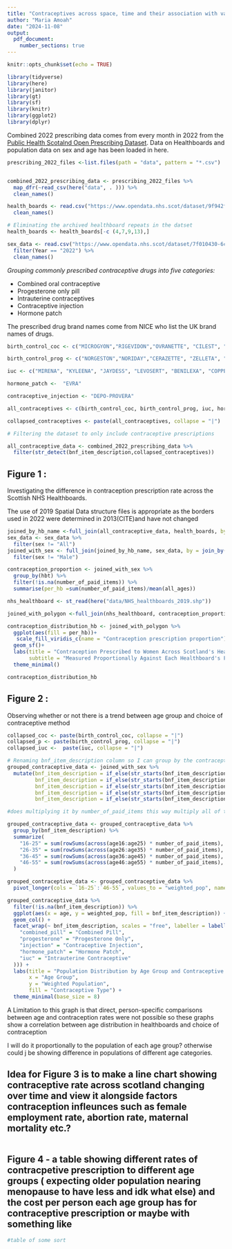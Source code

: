 ```yaml
---
title: "Contraceptives across space, time and their association with various social markers "
author: "Maria Amoah"
date: "2024-11-08"
output: 
  pdf_document: 
    number_sections: true
---
```


```r
knitr::opts_chunk$set(echo = TRUE)
```

```r
library(tidyverse)
library(here)
library(janitor)
library(gt)
library(sf)
library(knitr)
library(ggplot2)
library(dplyr)
```


Combined 2022 prescribing data comes from every month in 2022 from the [Public Health Scotalnd Open Prescribing Dataset](https://www.opendata.nhs.scot/dataset/prescriptions-in-the-community). Data on Healthboards and population data on sex and age has been loaded in here.

```r
prescribing_2022_files <-list.files(path = "data", pattern = "*.csv")


combined_2022_prescribing_data <- prescribing_2022_files %>% 
  map_dfr(~read_csv(here("data", . ))) %>% 
  clean_names()

health_boards <- read.csv("https://www.opendata.nhs.scot/dataset/9f942fdb-e59e-44f5-b534-d6e17229cc7b/resource/652ff726-e676-4a20-abda-435b98dd7bdc/download/hb14_hb19.csv") %>% 
  clean_names()

# Eliminating the archived healthboard repeats in the datset
health_boards <- health_boards[-c (4,7,9,13),]

sex_data <- read.csv("https://www.opendata.nhs.scot/dataset/7f010430-6ce1-4813-b25c-f7f335bdc4dc/resource/27a72cc8-d6d8-430c-8b4f-3109a9ceadb1/download/hb2019_pop_est_14102024.csv") %>% 
  filter(Year == "2022") %>% 
  clean_names()


```
 
*Grouping commonly prescribed contraceptive drugs into five categories:*

* Combined oral contraceptive
* Progesterone only pill
* Intrauterine contraceptives
* Contraceptive injection
* Hormone patch 

The prescribed drug brand names come from NICE who list the UK brand names of  drugs.

```r

birth_control_coc <- c("MICROGYON","RIGEVIDON","OVRANETTE", "CILEST", "CILIQUE", "YASMIN", "MARVELON", "GEDAREL", "ZOELY","FEMODETTE", "MILLINETTE", "SUNYA", "CIMZIT", "KATYA", "LEVEST", "LIZINNA", "FEMODENE", "LUCETTE", "BREVINOR", "OVYSMEN", "NORIMIN", "LOGYNON", "MERCILON")

birth_control_prog <- c("NORGESTON","NORIDAY","CERAZETTE", "ZELLETA", "CERELLE", "DESOGESTROL" )

iuc <- c("MIRENA", "KYLEENA", "JAYDESS", "LEVOSERT", "BENILEXA", "COPPER T380 A", "NOVAPLUS")

hormone_patch <-  "EVRA"

contraceptive_injection <- "DEPO-PROVERA"

all_contraceptives <- c(birth_control_coc, birth_control_prog, iuc, hormone_patch, contraceptive_injection)

collapsed_contraceptives <- paste(all_contraceptives, collapse = "|")

# Filtering the dataset to only include contraceptive prescriptions

all_contraceptive_data <- combined_2022_prescribing_data %>% 
  filter(str_detect(bnf_item_description,collapsed_contraceptives))

```

## Figure 1 :
Investigating the difference in contraception prescription rate across the Scottish NHS Healthboards.

The use of 2019 Spatial Data structure files is appropriate as the borders used in 2022 were determined in 2013(CITE)and have not changed
```r

joined_by_hb_name <-full_join(all_contraceptive_data, health_boards, by = join_by(hbt == hb))
sex_data <- sex_data %>% 
  filter(sex != "All")
joined_with_sex <- full_join(joined_by_hb_name, sex_data, by = join_by("hbt"=="hb"))%>% 
  filter(sex != "Male") 

contraception_proportion <- joined_with_sex %>% 
  group_by(hbt) %>% 
  filter(!is.na(number_of_paid_items)) %>% 
  summarise(per_hb =sum(number_of_paid_items)/mean(all_ages))

nhs_healthboard <- st_read(here("data/NHS_healthboards_2019.shp"))

joined_with_polygon <-full_join(nhs_healthboard, contraception_proportion, by = join_by("HBCode"=="hbt")) 

contraception_distribution_hb <- joined_with_polygon %>% 
  ggplot(aes(fill = per_hb))+
   scale_fill_viridis_c(name = "Contraception prescription proportion") +
  geom_sf()+
  labs(title = "Contraception Prescribed to Women Across Scotland's Healthboards",
       subtitle = "Measured Proportionally Against Each Healthboard's Female Population") +
  theme_minimal()

contraception_distribution_hb
```



## Figure 2 : 
Observing whether or not there is a trend between age group and choice of contraceptive method

```r
collapsed_coc <- paste(birth_control_coc, collapse = "|")
collapsed_p <- paste(birth_control_prog, collapse = "|")
collapsed_iuc <-  paste(iuc, collapse = "|")

# Renaming bnf_item_description column so I can group by the contraceptive categories
grouped_contraceptive_data <- joined_with_sex %>%
  mutate(bnf_item_description = if_else(str_starts(bnf_item_description, collapsed_coc), "combined_pill", bnf_item_description),
         bnf_item_description = if_else(str_starts(bnf_item_description, collapsed_p), "progesterone", bnf_item_description),
         bnf_item_description = if_else(str_starts(bnf_item_description, collapsed_iuc), "iuc", bnf_item_description),
         bnf_item_description = if_else(str_starts(bnf_item_description, "EVRA"), "hormone_patch", bnf_item_description),
         bnf_item_description = if_else(str_starts(bnf_item_description, "DEPO-PROVERA"), "injection", bnf_item_description))

#does multiplying it by number_of_paid_items this way multiply all of the ones in on bnf_item description by the same thing..

grouped_contraceptive_data <- grouped_contraceptive_data %>%
  group_by(bnf_item_description) %>%
  summarize(
    "16-25" = sum(rowSums(across(age16:age25) * number_of_paid_items), na.rm = TRUE),
    "26-35" = sum(rowSums(across(age26:age35) * number_of_paid_items), na.rm = TRUE),
    "36-45" = sum(rowSums(across(age36:age45) * number_of_paid_items), na.rm = TRUE),
    "46-55" = sum(rowSums(across(age46:age55) * number_of_paid_items), na.rm = TRUE)
  )

grouped_contraceptive_data <- grouped_contraceptive_data %>%
  pivot_longer(cols = `16-25`:`46-55`, values_to = "weighted_pop", names_to = "age")

grouped_contraceptive_data %>%
  filter(!is.na(bnf_item_description)) %>% 
  ggplot(aes(x = age, y = weighted_pop, fill = bnf_item_description)) +
  geom_col() +
  facet_wrap(~ bnf_item_description, scales = "free", labeller = labeller(bnf_item_description = c(
    "combined_pill" = "Combined Pill",
    "progesterone" = "Progesterone Only",
    "injection" = "Contraceptive Injection",
    "hormone_patch" = "Hormone Patch",
    "iuc" = "Intrauterine Contraceptive"
  ))) +
  labs(title = "Population Distribution by Age Group and Contraceptive Type",
       x = "Age Group",
       y = "Weighted Population",
       fill = "Contraceptive Type") +
  theme_minimal(base_size = 8)

```
A Limitation to this graph is that direct, person-specific comparisons between age and contraception rates were not possible so these graphs show a correlation between age distribution in healthboards and choice of contraception 

I will do it proportionally to the population of each age group? otherwise could j be showing difference in populations of different age categories. 


## Idea for Figure 3 is to make a line chart showing contraceptive rate across scotland changing over time and view it alongside factors contraception infleunces such as female employment rate, abortion rate, maternal mortality etc.?
```r

```

## Figure 4 - a table showing different rates of contracpetive prescription to different age groups ( expecting older population nearing menopause to have less and idk what else) and the cost per person each age group has for contraceptive prescription or maybe with something like 
```r
#table of some sort


```

